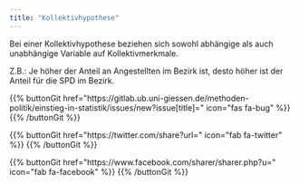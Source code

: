 ```yaml
---
title: "Kollektivhypothese"
---
```


Bei einer Kollektivhypothese beziehen sich sowohl abhängige als auch unabhängige Variable auf Kollektivmerkmale.

Z.B.: Je höher der Anteil an Angestellten im Bezirk ist, desto höher ist der Anteil für die SPD im Bezirk.

{{% buttonGit href=\"https\:\/\/gitlab.ub.uni-giessen.de\/methoden-politik\/einstieg-in-statistik\/issues\/new?issue[title]=\" icon=\"fas fa-bug\" %}} {{% /buttonGit %}} 

{{% buttonGit href=\"https\:\/\/twitter.com\/share?url=\" icon=\"fab fa-twitter\" %}} {{% /buttonGit %}}

{{% buttonGit href=\"https\:\/\/www.facebook.com\/sharer\/sharer.php?u=\" icon=\"fab fa-facebook\" %}} {{% /buttonGit %}}